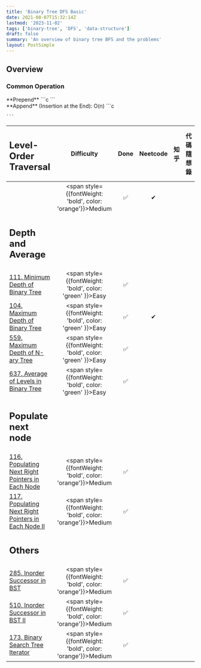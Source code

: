 ```yaml
---
title: 'Binary Tree DFS Basic'
date: 2021-08-07T15:32:14Z
lastmod: '2023-11-02'
tags: ['binary-tree', 'DFS', 'data-structure']
draft: false
summary: 'An overview of binary tree BFS and the problems'
layout: PostSimple
---
```


## Overview


### Common Operation

<div className="grid grid-cols-2 gap-4">
  <div className="col-span-1">
    **Prepend**
    ```c
    ```
  </div>
  <div className="col-span-1">
    **Append** (Insertion at the End): O(n)
    ```c
    
    ```
  </div>
</div>

| <h2>Level-Order Traversal</h2>                                                                                                       |                            Difficulty                             | Done | Neetcode | 知乎 | 代碼隨想錄 |
| :----------------------------------------------------------------------------------------------------------------------------------- | :---------------------------------------------------------------: | :--: | :------: | :--: | :--------: |
| []()                                                                                                                                 | <span style={{fontWeight: 'bold', color: 'orange'}}>Medium</span> |  ✅  |    ✔    |      |            |
| <h2>Depth and Average</h2>                                                                                                           |                                                                   |      |          |      |            |
| [111. Minimum Depth of Binary Tree](https://leetcode.com/problems/minimum-depth-of-binary-tree/)                                     |  <span style={{fontWeight: 'bold', color: 'green' }}>Easy</span>  |  ✅  |          |      |            |
| [104. Maximum Depth of Binary Tree](https://leetcode.com/problems/maximum-depth-of-binary-tree/)                                     |  <span style={{fontWeight: 'bold', color: 'green' }}>Easy</span>  |  ✅  |    ✔    |      |            |
| [559. Maximum Depth of N-ary Tree](https://leetcode.com/problems/maximum-depth-of-n-ary-tree/)                                       |  <span style={{fontWeight: 'bold', color: 'green' }}>Easy</span>  |  ✅  |          |      |            |
| [637. Average of Levels in Binary Tree](https://leetcode.com/problems/average-of-levels-in-binary-tree/)                             |  <span style={{fontWeight: 'bold', color: 'green' }}>Easy</span>  |  ✅  |          |      |            |
| <h2>Populate next node</h2>                                                                                                          |                                                                   |      |          |      |            |
| [116. Populating Next Right Pointers in Each Node](https://leetcode.com/problems/populating-next-right-pointers-in-each-node/)       | <span style={{fontWeight: 'bold', color: 'orange'}}>Medium</span> |  ✅  |          |      |            |
| [117. Populating Next Right Pointers in Each Node II](https://leetcode.com/problems/populating-next-right-pointers-in-each-node-ii/) | <span style={{fontWeight: 'bold', color: 'orange'}}>Medium</span> |  ✅  |          |      |            |
| <h2>Others</h2>                                                                                                                      |                                                                   |      |          |      |            |
| [285. Inorder Successor in BST](https://leetcode.com/problems/inorder-successor-in-bst/)                                             | <span style={{fontWeight: 'bold', color: 'orange'}}>Medium</span> |  ✅  |          |      |            |
| [510. Inorder Successor in BST II](https://leetcode.com/problems/inorder-successor-in-bst-ii/)                                       | <span style={{fontWeight: 'bold', color: 'orange'}}>Medium</span> |  ✅  |          |      |            |
| [173. Binary Search Tree Iterator](https://leetcode.com/problems/binary-search-tree-iterator/)                                       | <span style={{fontWeight: 'bold', color: 'orange'}}>Medium</span> |  ✅  |          |      |            |